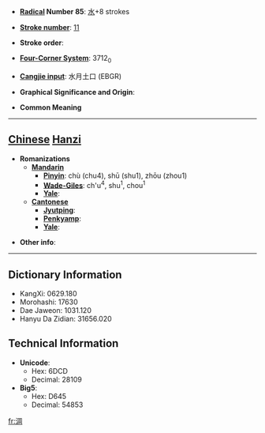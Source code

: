* '''[[Wiktionary:Chinese radical index| Radical]] Number 85''': [[Wiktionary:Chinese radical index 水|水]]+8 strokes

* '''[[Wiktionary:Chinese total strokes index|Stroke number]]''': [[Wiktionary:Chinese total strokes index 11|11]]

* '''Stroke order''': 

* '''[[Wiktionary:Chinese four corner index|Four-Corner System]]''': 3712<sub>0</sub>

* '''[[Wiktionary:Chinese Cangjie index|Cangjie input]]''': 水月土口 (EBGR)

* '''Graphical Significance and Origin''': 

* '''Common Meaning'''

----

== [[Chinese]] [[Hanzi]] ==

* '''Romanizations'''
** '''[[Mandarin]]'''
*** '''[[Pinyin]]''': chù (chu4), shū (shu1), zhōu (zhou1)
*** '''[[Wade-Giles]]''': ch'u<sup>4</sup>, shu<sup>1</sup>, chou<sup>1</sup>
*** '''[[Yale]]''': 
** '''[[Cantonese]]'''
*** '''[[Jyutping]]''':
*** '''[[Penkyamp]]''': 
*** '''[[Yale]]''': 

* '''Other info''': 

----

== Dictionary Information ==

* KangXi: 0629.180
* Morohashi: 17630
* Dae Jaweon: 1031.120
* Hanyu Da Zidian: 31656.020

== Technical Information ==

* '''Unicode''':
** Hex: 6DCD
** Decimal: 28109
* '''Big5''':
** Hex: D645
** Decimal: 54853

[[fr:淍]]